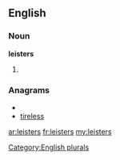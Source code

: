 ==English==

===Noun===
'''leisters'''

# {{plural of|[[leister]]}}

===Anagrams===
* {{alphagram|eeilrsst}}
* [[tireless#English|tireless]]

[[Category:English plurals]]

[[ar:leisters]]
[[fr:leisters]]
[[my:leisters]]